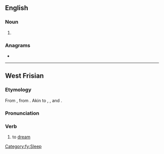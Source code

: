 ==English==

===Noun===
{{en-noun}}

# {{obsolete spelling of|dream|lang=en}}

===Anagrams===
* {{anagrams|en|Madere|Maeder|Meader|dear me|meader|read me|readme|reamed|remade}}

----

==West Frisian==

===Etymology===
From {{inh|fy|ofs}}, from {{inh|fy|gem-pro|*draumijaną}}. Akin to {{cog|en|dream}}, {{cog|nl|dromen}}, {{cog|de|träumen}} and {{cog|sv|drömma}}.

===Pronunciation===
{{rfp|lang=fy}}

===Verb===
{{head|fy|verb}}

# to [[dream]]

[[Category:fy:Sleep]]